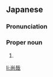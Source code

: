 ==Japanese==
{{ja-kanjitab|なお|や}}

===Pronunciation===
{{ja-pron|なおや}}

===Proper noun===
{{ja-pos|proper|なおや}}

# {{given name|male|lang=ja|sort=なおや}}

[[li:尚哉]]